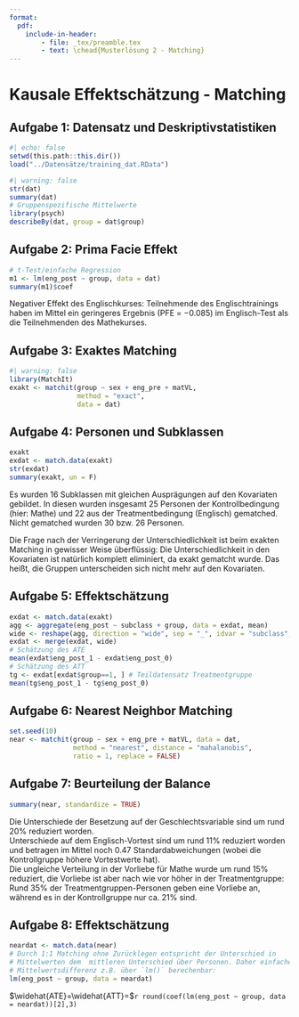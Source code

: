 ```yaml
---
format: 
  pdf:
    include-in-header: 
        - file: _tex/preamble.tex
        - text: \chead{Musterlösung 2 - Matching}
---
```


# Kausale Effektschätzung - Matching

## Aufgabe 1: Datensatz und Deskriptivstatistiken

```r
#| echo: false
setwd(this.path::this.dir())
load("../Datensätze/training_dat.RData")
```

```r
#| warning: false
str(dat)
summary(dat)
# Gruppenspezifische Mittelwerte
library(psych)
describeBy(dat, group = dat$group)
```

## Aufgabe 2: Prima Facie Effekt

```r
# t-Test/einfache Regression
m1 <- lm(eng_post ~ group, data = dat)
summary(m1)$coef
```

Negativer Effekt des Englischkurses: Teilnehmende des Englischtrainings haben im Mittel ein geringeres Ergebnis (PFE = $-0.085$) im Englisch-Test als die Teilnehmenden des Mathekurses.

## Aufgabe 3: Exaktes Matching

```r
#| warning: false
library(MatchIt)
exakt <- matchit(group ~ sex + eng_pre + matVL, 
                 method = "exact",
                 data = dat)
```

## Aufgabe 4: Personen und Subklassen

```r
exakt
exdat <- match.data(exakt)
str(exdat)
summary(exakt, un = F)
```

Es wurden 16 Subklassen mit gleichen Ausprägungen auf den Kovariaten gebildet. In diesen wurden insgesamt 25 Personen der Kontrollbedingung (hier: Mathe) und 22 aus der Treatmentbedingung (Englisch) gematched. Nicht gematched wurden 30 bzw. 26 Personen.
  
Die Frage nach der Verringerung der Unterschiedlichkeit ist beim exakten Matching in gewisser Weise überflüssig: Die Unterschiedlichkeit in den Kovariaten ist natürlich komplett eliminiert, da exakt gematcht wurde. Das heißt, die Gruppen unterscheiden sich nicht mehr auf den Kovariaten.

## Aufgabe 5: Effektschätzung

```r
exdat <- match.data(exakt)
agg <- aggregate(eng_post ~ subclass + group, data = exdat, mean)
wide <- reshape(agg, direction = "wide", sep = "_", idvar = "subclass", timevar = "group")
exdat <- merge(exdat, wide)
# Schätzung des ATE
mean(exdat$eng_post_1 - exdat$eng_post_0)
# Schätzung des ATT
tg <- exdat[exdat$group==1, ] # Teildatensatz Treatmentgruppe
mean(tg$eng_post_1 - tg$eng_post_0)
```

\begin{align*}
  \widehat{ATE} &=-0.097\\
  \widehat{ATT} &=-0.104
\end{align*}

## Aufgabe 6: Nearest Neighbor Matching

```r
set.seed(10)
near <- matchit(group ~ sex + eng_pre + matVL, data = dat,
                method = "nearest", distance = "mahalanobis",
                ratio = 1, replace = FALSE)
```

## Aufgabe 7: Beurteilung der Balance

```r
summary(near, standardize = TRUE)
```

Die Unterschiede der Besetzung auf der Geschlechtsvariable sind um rund 
20% reduziert worden.  
Unterschiede auf dem Englisch-Vortest sind um rund 11% reduziert worden und betragen im Mittel noch 0.47 Standardabweichungen (wobei die Kontrollgruppe höhere Vortestwerte hat).  
Die ungleiche Verteilung in der Vorliebe für Mathe wurde um rund 15% reduziert, die Vorliebe ist aber nach wie vor höher in der Treatmentgruppe: Rund 35% der Treatmentgruppen-Personen geben eine Vorliebe an, während es in der Kontrollgruppe nur ca. 21% sind.  
  
## Aufgabe 8: Effektschätzung

```r
neardat <- match.data(near)
# Durch 1:1 Matching ohne Zurücklegen entspricht der Unterschied in 
# Mittelwerten dem  mittleren Unterschied über Personen. Daher einfache
# Mittelwertsdifferenz z.B. über `lm()` berechenbar:
lm(eng_post ~ group, data = neardat)
```

$\widehat{ATE}=\widehat{ATT}=$`r round(coef(lm(eng_post ~ group, data = neardat))[2],3)`
  



